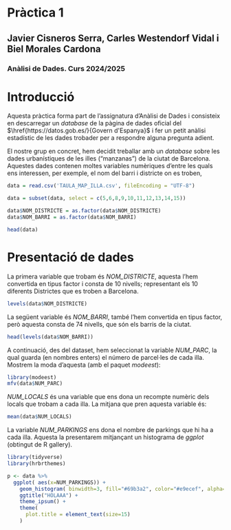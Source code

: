 # Pràctica 1

## Javier Cisneros Serra, Carles Westendorf Vidal i Biel Morales Cardona

### Anàlisi de Dades. Curs 2024/2025

# Introducció

Aquesta pràctica forma part de l'assignatura d'Anàlisi de Dades i consisteix en descarregar un *database* de la pàgina de dades oficial del $\href{https://datos.gob.es/}{Govern d'Espanya}$ i fer un petit anàlisi estadístic de les dades trobader per a respondre alguna pregunta adient.

El nostre grup en concret, hem decidit treballar amb un *database* sobre les dades urbanístiques de les illes ("manzanas") de la ciutat de Barcelona. Aquestes dades contenen moltes variables numèriques d'entre les quals ens interessen, per exemple, el nom del barri i districte on es troben, 


```r
data = read.csv('TAULA_MAP_ILLA.csv', fileEncoding = "UTF-8")

data = subset(data, select = c(5,6,8,9,10,11,12,13,14,15))

data$NOM_DISTRICTE = as.factor(data$NOM_DISTRICTE)
data$NOM_BARRI = as.factor(data$NOM_BARRI)

head(data)
```

# Presentació de dades

La primera variable que trobam és *NOM_DISTRICTE*, aquesta l'hem convertida en tipus factor i consta de 10 nivells; representant els 10 diferents Districtes que es troben a Barcelona.
```r
levels(data$NOM_DISTRICTE)
```


La següent variable és *NOM_BARRI*, també l'hem convertida en tipus factor, però aquesta consta de 74 nivells, que són els barris de la ciutat.
```r
head(levels(data$NOM_BARRI))
```

A continuació, des del dataset, hem seleccionat la variable *NUM_PARC*, la qual guarda (en nombres enters) el número de parcel·les de cada illa. Mostrem la moda d'aquesta (amb el paquet *modeest*):

```r
library(modeest)
mfv(data$NUM_PARC)
```

*NUM_LOCALS* és una variable que ens dona un recompte numèric dels locals que trobam a cada illa. La mitjana que pren aquesta variable és:
```r
mean(data$NUM_LOCALS)
```



La variable *NUM_PARKINGS* ens dona el nombre de parkings que hi ha a cada illa. Aquesta la presentarem mitjançant un histograma de *ggplot* (obtingut de R gallery).

```r
library(tidyverse)
library(hrbrthemes)

p <- data %>%
  ggplot( aes(x=NUM_PARKINGS)) +
    geom_histogram( binwidth=3, fill="#69b3a2", color="#e9ecef", alpha=0.9) +
    ggtitle("HOLAAA") +
    theme_ipsum() +
    theme(
      plot.title = element_text(size=15)
    )
```




